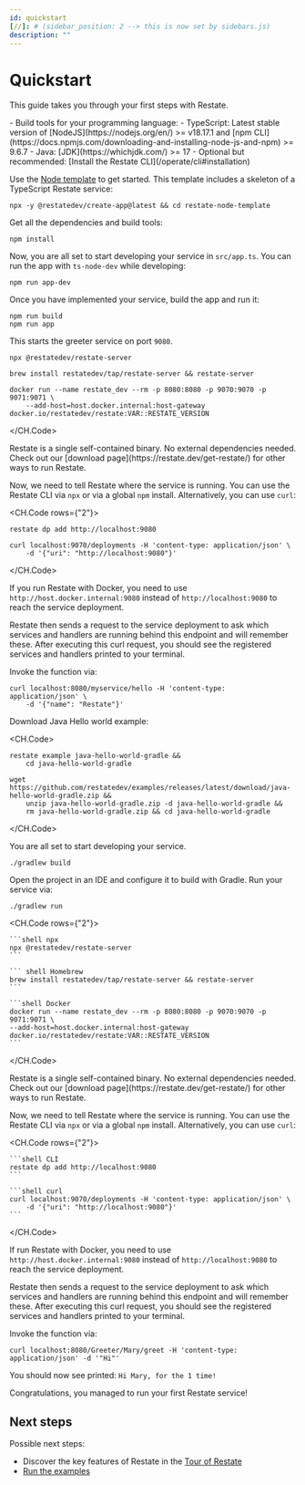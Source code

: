 ```yaml
---
id: quickstart
[//]: # (sidebar_position: 2 --> this is now set by sidebars.js)
description: ""
---
```



# Quickstart
This guide takes you through your first steps with Restate.

<Admonition type="note" title="Prerequisites">
- Build tools for your programming language:
    - TypeScript: Latest stable version of [NodeJS](https://nodejs.org/en/) >= v18.17.1 and [npm CLI](https://docs.npmjs.com/downloading-and-installing-node-js-and-npm) >= 9.6.7
    - Java: [JDK](https://whichjdk.com/) >= 17
- Optional but recommended: [Install the Restate CLI](/operate/cli#installation)
</Admonition>

<Tabs groupId="sdk" queryString>
<TabItem value="ts" label="TypeScript" default>

<Step stepLabel="1" title="Get the project template">

Use the [Node template](https://github.com/restatedev/node-template-generator) to get started.
This template includes a skeleton of a TypeScript Restate service:

```shell
npx -y @restatedev/create-app@latest && cd restate-node-template
```

Get all the dependencies and build tools:

```shell
npm install
```

</Step>
<Step stepLabel="2" title="Build and run the service">

Now, you are all set to start developing your service in `src/app.ts`.
You can run the app with `ts-node-dev` while developing:

```shell
npm run app-dev
```

Once you have implemented your service, build the app and run it:

```shell
npm run build
npm run app
```

This starts the greeter service on port `9080`.

</Step>

<Step stepLabel="3" title="Launch Restate">
<CH.Code rows={"2"}>

```shell npx
npx @restatedev/restate-server
```

``` shell Homebrew
brew install restatedev/tap/restate-server && restate-server
```

```shell Docker
docker run --name restate_dev --rm -p 8080:8080 -p 9070:9070 -p 9071:9071 \
    --add-host=host.docker.internal:host-gateway docker.io/restatedev/restate:VAR::RESTATE_VERSION
```

</CH.Code>

<Admonition type="tip" icon="💡" title="Single binary">
Restate is a single self-contained binary. No external dependencies needed. Check out our [download page](https://restate.dev/get-restate/) for other ways to run Restate.
</Admonition>

</Step>

<Step stepLabel="4" title="Register the service">

Now, we need to tell Restate where the service is running.
You can use the Restate CLI via `npx` or via a global `npm` install.
Alternatively, you can use `curl`:

<CH.Code rows={"2"}>

```shell CLI
restate dp add http://localhost:9080
```

```shell curl
curl localhost:9070/deployments -H 'content-type: application/json' \
    -d '{"uri": "http://localhost:9080"}'
```

</CH.Code>

If you run Restate with Docker, you need to use `http://host.docker.internal:9080` instead of `http://localhost:9080` to reach the service deployment.

Restate then sends a request to the service deployment to ask which services and handlers
are running behind this endpoint and will remember these.
After executing this curl request, you should see the registered services and handlers printed to your terminal.

</Step>

<Step stepLabel="5" title="Send requests to the service">

Invoke the function via:

```shell
curl localhost:8080/myservice/hello -H 'content-type: application/json' \
    -d '{"name": "Restate"}'
```

</Step>

</TabItem>
<TabItem value="java" label="Java" default>

<Step stepLabel="1" title="Get the project template">

Download Java Hello world example:

<CH.Code>

```shell CLI
restate example java-hello-world-gradle &&
    cd java-hello-world-gradle
```

```shell wget
wget https://github.com/restatedev/examples/releases/latest/download/java-hello-world-gradle.zip &&
    unzip java-hello-world-gradle.zip -d java-hello-world-gradle &&
    rm java-hello-world-gradle.zip && cd java-hello-world-gradle
```

</CH.Code>

</Step>
<Step stepLabel="2" title="Build and run the service">

You are all set to start developing your service.

```shell
./gradlew build
```

Open the project in an IDE and configure it to build with Gradle.
Run your service via:

```shell
./gradlew run
```

</Step>

<Step stepLabel="3" title="Launch Restate">

<CH.Code rows={"2"}>

    ```shell npx
    npx @restatedev/restate-server
    ```

    ``` shell Homebrew
    brew install restatedev/tap/restate-server && restate-server
    ```

    ```shell Docker
    docker run --name restate_dev --rm -p 8080:8080 -p 9070:9070 -p 9071:9071 \
    --add-host=host.docker.internal:host-gateway docker.io/restatedev/restate:VAR::RESTATE_VERSION
    ```

</CH.Code>

<Admonition type="tip" icon="💡" title="Single binary">
    Restate is a single self-contained binary. No external dependencies needed. Check out our [download page](https://restate.dev/get-restate/) for other ways to run Restate.
</Admonition>

</Step>

<Step stepLabel="4" title="Register the service">

Now, we need to tell Restate where the service is running.
You can use the Restate CLI via `npx` or via a global `npm` install.
Alternatively, you can use `curl`:

<CH.Code rows={"2"}>

    ```shell CLI
    restate dp add http://localhost:9080
    ```

    ```shell curl
    curl localhost:9070/deployments -H 'content-type: application/json' \
        -d '{"uri": "http://localhost:9080"}'
    ```

</CH.Code>

If run Restate with Docker, you need to use `http://host.docker.internal:9080` instead of `http://localhost:9080` to reach the service deployment.

Restate then sends a request to the service deployment to ask which services and handlers
are running behind this endpoint and will remember these.
After executing this curl request, you should see the registered services and handlers printed to your terminal.

</Step>

<Step stepLabel="5" title="Send requests to the service">

Invoke the function via:

```shell
curl localhost:8080/Greeter/Mary/greet -H 'content-type: application/json' -d '"Hi"'
```

You should now see printed: `Hi Mary, for the 1 time!`

</Step>
</TabItem>
</Tabs>
Congratulations, you managed to run your first Restate service!

## Next steps

Possible next steps:
- Discover the key features of Restate in the [Tour of Restate](/get_started/tour)
- [Run the examples](https://github.com/restatedev/examples)
